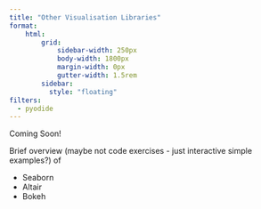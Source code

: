 ```yaml
--- 
title: "Other Visualisation Libraries"
format: 
    html:
        grid:
            sidebar-width: 250px
            body-width: 1800px
            margin-width: 0px
            gutter-width: 1.5rem
        sidebar:
          style: "floating"
filters:
  - pyodide
--- 
```


Coming Soon!

Brief overview (maybe not code exercises - just interactive simple examples?) of

- Seaborn
- Altair
- Bokeh
